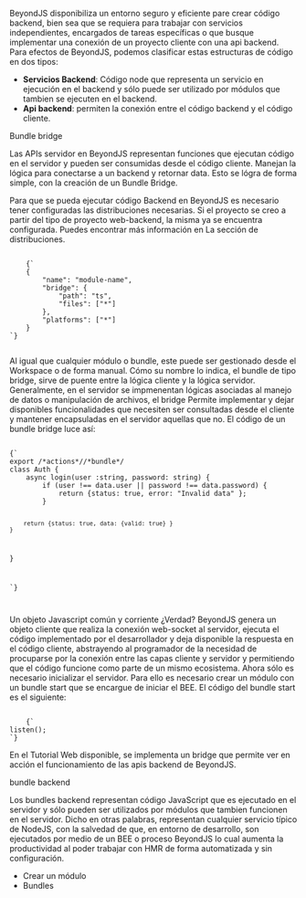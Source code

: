 
<Title>Código Backend</Title>

BeyondJS disponibiliza un entorno seguro y eficiente pare crear código backend, bien sea que se requiera para trabajar con servicios independientes, encargados de tareas específicas o que busque implementar una conexión de un proyecto cliente con una api backend. Para efectos de BeyondJS,
podemos clasificar estas estructuras de código en dos tipos:

-   **Servicios Backend**: Código node que representa un servicio en ejecución en el backend y sólo puede ser utilizado por módulos que tambien se ejecuten en el backend.
-   **Api backend**: permiten la conexión entre el código backend
    y el código cliente.

<Title>Api Servidor</Title>
<Subtitle>Bundle bridge</Subtitle>

Las APIs servidor en BeyondJS representan funciones que ejecutan código en el servidor y pueden ser consumidas desde el código cliente. Manejan la lógica para conectarse a un backend y retornar data. Esto se lógra de forma simple, con la creación de un <Link to="/docs/bundles#bridge">Bundle Bridge.</Link>

Para que se pueda ejecutar código Backend en BeyondJS es necesario tener configuradas las distribuciones necesarias. Si el proyecto se creo a partir del tipo de proyecto web-backend, la misma ya se encuentra configurada. Puedes encontrar más información en <Link to="/docs/distributions">La sección de distribuciones.</Link>

<Code>
	{`
    {
        "name": "module-name",
        "bridge": {
            "path": "ts",
            "files": ["*"]
        },
        "platforms": ["*"]
    }
`}

</Code>

Al igual que cualquier módulo o bundle, este puede ser gestionado desde el <Link to="/workspace">Workspace</Link> o de forma manual.
Cómo su nombre lo indica, el bundle de tipo bridge, sirve de puente entre la lógica cliente y la lógica servidor. Generalmente, en el servidor se impmenentan lógicas asociadas al manejo de datos o manipulación de archivos, el bridge Permite implementar y dejar disponibles funcionalidades que necesiten ser consultadas desde el cliente y mantener encapsuladas en el servidor aquellas que no.
El código de un bundle bridge luce así:

<Code>
{`
export /*actions*//*bundle*/
class Auth {
    async login(user :string, password: string) {
        if (user !== data.user || password !== data.password) {
            return {status: true, error: "Invalid data" };
        }

        return {status: true, data: {valid: true} }
    }

}

`}

</Code>

Un objeto Javascript común y corriente ¿Verdad?
BeyondJS genera un objeto cliente que realiza la conexión web-socket al servidor, ejecuta el código implementado por el desarrollador y deja disponible la respuesta en el código cliente, abstrayendo al programador de la necesidad de procuparse por la conexión entre las capas cliente y servidor y permitiendo que el código funcione como parte de un mismo ecosistema.
Ahora sólo es necesario inicializar el servidor. Para ello es necesario crear un módulo con un bundle start que se encargue de iniciar el <Link to="/docs/bee">BEE.</Link> El código del bundle start es el siguiente:

<Code>
	{`
listen();
`}
</Code>

En el <Link to="/tutorial/web">Tutorial Web</Link> disponible, se implementa un bridge que permite ver en acción el funcionamiento de las apis backend de BeyondJS.

<Title>Comentarios mágicos</Title>

<Subtitle>bundle backend</Subtitle>

Los bundles backend representan código JavaScript que es ejecutado en el servidor y sólo pueden ser utilizados por módulos que tambien funcionen en el servidor. Dicho en otras palabras, representan cualquier servicio típico de NodeJS, con la salvedad de que, en entorno de desarrollo, son ejecutados por medio de un BEE o proceso BeyondJS lo cual aumenta la productividad al poder trabajar con HMR de forma automatizada y sin configuración.

-   <Link to="/docs/modules/create">Crear un módulo</Link>
-   <Link to="/docs/bundles">Bundles</Link>
